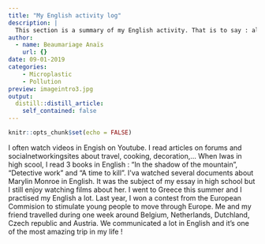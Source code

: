 ```yaml
---
title: "My English activity log"
description: |
  This section is a summary of my English activity. That is to say : all things I've done in English and my link with this langage.
author:
  - name: Beaumariage Anaïs
    url: {}
date: 09-01-2019
categories: 
    - Microplastic
    - Pollution
preview: imageintro3.jpg
output:
  distill::distill_article:
    self_contained: false
---
```


```r
knitr::opts_chunk$set(echo = FALSE)
```


I often watch videos in Engish on Youtube.
I read articles on forums and socialnetworkingsites about travel, cooking, decoration,...
When Iwas in high scool, I read 3 books in English : "In the shadow of the mountain", "Detective work" and "A time to kill".
I'va watched several documents about Marylin Monroe in English. It was the subject of my essay in high school but I still enjoy watching films about her.
I went to Greece this summer and I practised my English a lot. Last year, I won a contest from the European Commision to stimulate young people to move through Europe. Me and my friend travelled during one week around Belgium, Netherlands, Dutchland, Czech republic and Austria. We communicated a lot in English and it's one of the most amazing trip in my life !


